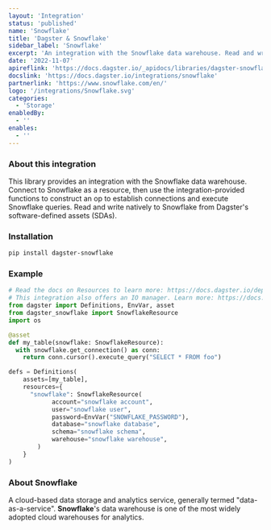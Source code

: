 ```yaml
---
layout: 'Integration'
status: 'published'
name: 'Snowflake'
title: 'Dagster & Snowflake'
sidebar_label: 'Snowflake'
excerpt: 'An integration with the Snowflake data warehouse. Read and write natively to Snowflake from Software Defined Assets.'
date: '2022-11-07'
apireflink: 'https://docs.dagster.io/_apidocs/libraries/dagster-snowflake'
docslink: 'https://docs.dagster.io/integrations/snowflake'
partnerlink: 'https://www.snowflake.com/en/'
logo: '/integrations/Snowflake.svg'
categories:
  - 'Storage'
enabledBy:
  - ''
enables:
  - ''
---
```


### About this integration

This library provides an integration with the Snowflake data warehouse. Connect to Snowflake as a resource, then use the integration-provided functions to construct an op to establish connections and execute Snowflake queries. Read and write natively to Snowflake from Dagster's software-defined assets (SDAs).

### Installation

```bash
pip install dagster-snowflake
```

### Example

```python
# Read the docs on Resources to learn more: https://docs.dagster.io/deployment/resources
# This integration also offers an IO manager. Learn more: https://docs.dagster.io/concepts/io-management/io-managers
from dagster import Definitions, EnvVar, asset
from dagster_snowflake import SnowflakeResource
import os

@asset
def my_table(snowflake: SnowflakeResource):
  with snowflake.get_connection() as conn:
    return conn.cursor().execute_query("SELECT * FROM foo")

defs = Definitions(
    assets=[my_table],
    resources={
      "snowflake": SnowflakeResource(
            account="snowflake account",
            user="snowflake user",
            password=EnvVar("SNOWFLAKE_PASSWORD"),
            database="snowflake database",
            schema="snowflake schema",
            warehouse="snowflake warehouse",
        )
    }
)
```

### About Snowflake

A cloud-based data storage and analytics service, generally termed "data-as-a-service". **Snowflake**'s data warehouse is one of the most widely adopted cloud warehouses for analytics.
